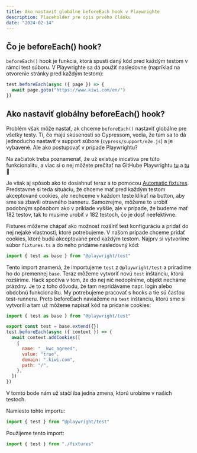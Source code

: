 ```yaml
---
title: Ako nastaviť globálne beforeEach hook v Playwrighte
description: Placeholder pre opis prvého článku
date: "2024-02-14"
---
```


## Čo je beforeEach() hook?

`beforeEach()` hook je funkcia, ktorá spustí daný kód pred každým testom v rámci test súboru. V Playwrighte sa dá použiť nasledovne (napríklad na otvorenie stránky pred každým testom):

```js
test.beforeEach(async ({ page }) => {
  await page.goto("https://www.kiwi.com/en/")
})
```

## Ako nastaviť globálny beforeEach() hook?
Problém však môže nastať, ak chceme `beforeEach()` nastaviť globálne pre všetky testy. Tí, čo majú skúsenosti so Cypressom, vedia, že tam sa to dá jednoducho nastaviť v support súbore (`cypress/support/e2e.js`) a je vybavené. Ale ako postupovať v prípade Playwrightu?

Na začiatok treba poznamenať, že už existuje inicatíva pre túto funkcionalitu, a viac si o nej môžete prečítať na GitHube Playwrightu [tu](https://github.com/microsoft/playwright/issues/9468) a [tu](https://github.com/microsoft/playwright/issues/19766) 📖

Je však aj spôsob ako to dosiahnuť teraz a to pomocou [Automatic fixtures](https://playwright.dev/docs/test-fixtures#automatic-fixtures). Predstavme si teda situáciu, že chceme mať pred každým testom akceptované cookies, ale nechceme v každom teste klikať na button, aby sme sa zbavili otravného banneru. Samozrejme, môžeme to urobiť podobným spôsobom ako v príklade vyššie, ale v prípade, že budeme mať 182 testov, tak to musíme urobiť v 182 testoch, čo je dosť neefektívne.

Fixtures môžeme chápať ako možnosť rozšíriť test konfiguráciu a pridať do nej nejaké vlastnosti, ktoré potrebujeme. V našom prípade chceme pridať cookies, ktoré budú akceptované pred každým testom. Najprv si vytvoríme súbor `fixtures.ts` a do neho pridáme nasledovný kód:

```js
import { test as base } from "@playwright/test"
```

Tento import znamená, že importujeme `test` z `@playwright/test` a priradíme ho do premennej `base`. Teraz môžeme vytvoriť novú `test` inštanciu, ktorú rozšírime. Hack spočíva v tom, že do nej nič nedoplníme, objekt necháme prázdny. Je to z toho dôvodu, že tam nepridávame napr. login alebo obdobnú funkcionalitu. My potrebujeme pracovať s hooks a tie sú časťou test-runneru. Preto beforeEach naviažeme na `test` inštanciu, ktorú sme si vytvorili a tam už môžeme napísať kód na pridanie cookies:

```js
import { test as base } from "@playwright/test"

export const test = base.extend({})
test.beforeEach(async ({ context }) => {
  await context.addCookies([
    {
      name: "__kwc_agreed",
      value: "true",
      domain: ".kiwi.com",
      path: "/",
    },
  ])
})
```

V tomto bode nám už stačí iba jedna zmena, ktorú urobíme v našich testoch. 

Namiesto tohto importu:
```js
import { test } from "@playwright/test"
```
Použijeme tento import:
```js
import { test } from "./fixtures"
```
